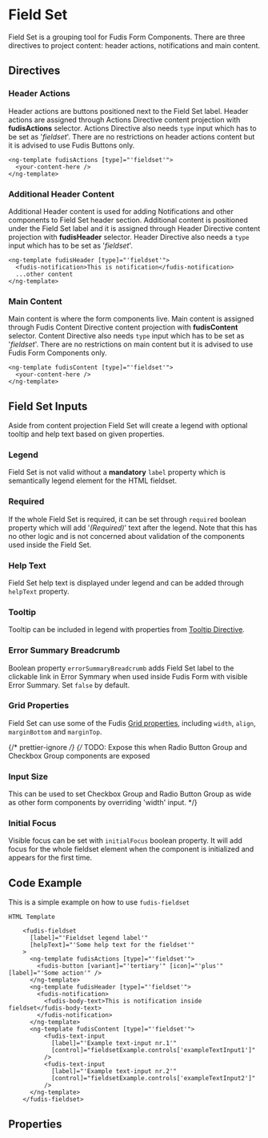 
<Meta title="Components/Form/Field Set" />

# Field Set

Field Set is a grouping tool for Fudis Form Components. There are three directives to project content: header actions, notifications and main content.

## Directives

### Header Actions

Header actions are buttons positioned next to the Field Set label.
Header actions are assigned through Actions Directive content projection with **fudisActions** selector.
Actions Directive also needs `type` input which has to be set as '_fieldset_'.
There are no restrictions on header actions content but it is advised to use Fudis Buttons only.

```
<ng-template fudisActions [type]="'fieldset'">
  <your-content-here />
</ng-template>
```

### Additional Header Content 

Additional Header content is used for adding Notifications and other components to Field Set header section.
Additional content is positioned under the Field Set label and it is assigned through Header Directive content projection with **fudisHeader** selector.
Header Directive also needs a `type` input which has to be set as '_fieldset_'.

```
<ng-template fudisHeader [type]="'fieldset'">
  <fudis-notification>This is notification</fudis-notification>
  ...other content
</ng-template>
```

### Main Content

Main content is where the form components live. Main content is assigned through Fudis Content Directive content projection with **fudisContent** selector.
Content Directive also needs `type` input which has to be set as '_fieldset_'.
There are no restrictions on main content but it is advised to use Fudis Form Components only.

```
<ng-template fudisContent [type]="'fieldset'">
  <your-content-here />
</ng-template>
```

## Field Set Inputs

Aside from content projection Field Set will create a legend with optional tooltip and help text based on given properties.

### Legend

Field Set is not valid without a **mandatory** `label` property which is semantically legend element for the HTML fieldset.

### Required

If the whole Field Set is required, it can be set through `required` boolean property which will add '_(Required)_' text after the legend.
Note that this has no other logic and is not concerned about validation of the components used inside the Field Set.

### Help Text

Field Set help text is displayed under legend and can be added through `helpText` property.

### Tooltip

Tooltip can be included in legend with properties from [Tooltip Directive](/docs/directives-tooltip--documentation).

### Error Summary Breadcrumb

Boolean property `errorSummaryBreadcrumb` adds Field Set label to the clickable link in Error Symmary when used inside Fudis Form with visible Error Summary. Set `false` by default.

### Grid Properties

Field Set can use some of the Fudis [Grid properties](/docs/foundations-grid--documentation), including `width`, `align`, `marginBottom` and `marginTop`.

{/* prettier-ignore */}
{/* TODO: Expose this when Radio Button Group and Checkbox Group components are exposed

### Input Size

This can be used to set Checkbox Group and Radio Button Group as wide as other form components by overriding 'width' input. \*/}

### Initial Focus

Visible focus can be set with `initialFocus` boolean property. It will add focus for the whole fieldset element when the component is initialized and appears for the first time.

## Code Example

This is a simple example on how to use `fudis-fieldset`

```
HTML Template

    <fudis-fieldset
      [label]="'Fieldset legend label'"
      [helpText]="'Some help text for the fieldset'"
    >
      <ng-template fudisActions [type]="'fieldset'">
        <fudis-button [variant]="'tertiary'" [icon]="'plus'" [label]="'Some action'" />
      </ng-template>
      <ng-template fudisHeader [type]="'fieldset'">
        <fudis-notification>
          <fudis-body-text>This is notification inside fieldset</fudis-body-text>
        </fudis-notification>
      </ng-template>
      <ng-template fudisContent [type]="'fieldset'">
          <fudis-text-input
            [label]="'Example text-input nr.1'"
            [control]="fieldsetExample.controls['exampleTextInput1']"
          />
          <fudis-text-input
            [label]="'Example text-input nr.2'"
            [control]="fieldsetExample.controls['exampleTextInput2']"
          />
      </ng-template>
    </fudis-fieldset>
```

## Properties

<ArgTypes of={FieldSetComponent} />
